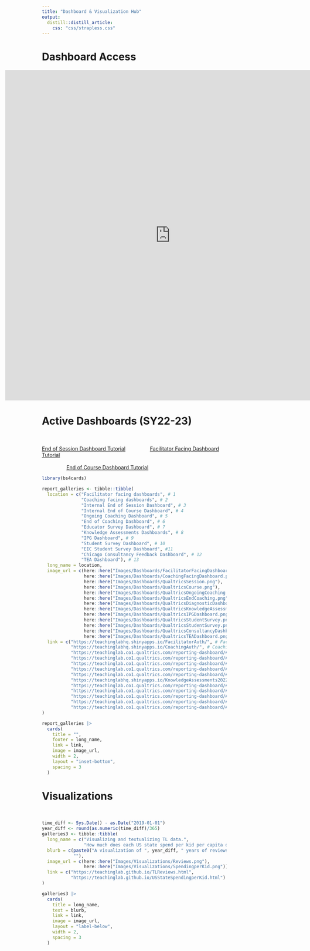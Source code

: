 ```yaml
---
title: "Dashboard & Visualization Hub"
output: 
  distill::distill_article:
    css: "css/strapless.css"
---
```


<!-- <base target="_blank"/> -->

# Dashboard Access

<center>
<p align = "center" class = "l-screen">

<iframe class="l-screen-inset shaded" frameBorder = "0" style = "height: 900px; width: 900px; margin:auto; display:block; margin-left:-100px;"  src="https://docs.google.com/document/d/e/2PACX-1vSjVRONZssfrEojC0cbGwLbJ8mNvKm4-Q1slQeCB1GoO665U_b5bRr7-7yx7KPvqHU8vUbPTnGQoogd/pub?embedded=true"></iframe>

</p>
</center>


# Active Dashboards (SY22-23)

<br>

<a href="https://youtu.be/mRBWfdjEv-4">End of Session Dashboard Tutorial</a>  &nbsp;&nbsp;&nbsp;&nbsp;&nbsp;&nbsp;&nbsp;&nbsp;&nbsp;&nbsp;&nbsp;&nbsp;&nbsp;&nbsp;&nbsp;&nbsp;<a href="https://youtu.be/dxE-PciN-ZY">Facilitator Facing Dashboard Tutorial</a>
<br>
<br>
&nbsp;&nbsp;&nbsp;&nbsp;&nbsp;&nbsp;&nbsp;&nbsp;&nbsp;&nbsp;&nbsp;&nbsp;&nbsp;&nbsp;&nbsp;&nbsp; <a href="https://youtu.be/KZsLENMy8cg">End of Course Dashboard Tutorial</a>

```r
library(bs4cards)

report_galleries <- tibble::tibble(
  location = c("Facilitator facing dashboards", # 1
               "Coaching facing dashboards", # 2
               "Internal End of Session Dashboard", # 3
               "Internal End of Course Dashboard", # 4
               "Ongoing Coaching Dashboard", # 5
               "End of Coaching Dashboard", # 6
               "Educator Survey Dashboard", # 7
               "Knowledge Assessments Dashboards", # 8
               "IPG Dashboard", # 9
               "Student Survey Dashboard", # 10
               "EIC Student Survey Dashboard", #11
               "Chicago Consultancy Feedback Dashboard", # 12
               "TEA Dashboard"), # 13
  long_name = location,
  image_url = c(here::here("Images/Dashboards/FacilitatorFacingDashboard.png"),
                here::here("Images/Dashboards/CoachingFacingDashboard.png"),
                here::here("Images/Dashboards/QualtricsSession.png"),
                here::here("Images/Dashboards/QualtricsCourse.png"),
                here::here("Images/Dashboards/QualtricsOngoingCoaching.png"),
                here::here("Images/Dashboards/QualtricsEndCoaching.png"),
                here::here("Images/Dashboards/QualtricsDiagnosticDashboard.png"),
                here::here("Images/Dashboards/QualtricsKnowledgeAssessment.png"),
                here::here("Images/Dashboards/QualtricsIPGDashboard.png"),
                here::here("Images/Dashboards/QualtricsStudentSurvey.png"),
                here::here("Images/Dashboards/QualtricsStudentSurvey.png"),
                here::here("Images/Dashboards/QualtricsConsultancyDashboard.png"),
                here::here("Images/Dashboards/QualtricsTEADashboard.png")),
  link = c("https://teachinglabhq.shinyapps.io/FacilitatorAuth/", # Facilitator board 1
           "https://teachinglabhq.shinyapps.io/CoachingAuth/", # Coaching board 2
           "https://teachinglab.co1.qualtrics.com/reporting-dashboard/#/dashboard/62cf1818b2bfe20010b73370", # End of Session 3
           "https://teachinglab.co1.qualtrics.com/reporting-dashboard/#/dashboard/62f3cbf2bcc32c0010a7db88?pageId=Page_a4a3fb0e-2d6a-402c-9008-b299c554fd57", # End of Course 4
           "https://teachinglab.co1.qualtrics.com/reporting-dashboard/#/dashboard/6317cbd1f9feca001046524d?pageId=Page_f76e2092-a99b-480c-a9dd-2c4bb5becaee", # Ongoing Coaching 5
           "https://teachinglab.co1.qualtrics.com/reporting-dashboard/#/dashboard/6318d897a3a583000f1518ba?pageId=Page_0998ca6d-2c3c-463e-baed-f5dc6fd22289", # End of Coaching 6
           "https://teachinglab.co1.qualtrics.com/reporting-dashboard/#/dashboard/63053d35379f890010cc456e?pageId=Page_fcc6840b-679e-4652-b50c-6a95853b5887", # Educator Survey 7
           "https://teachinglabhq.shinyapps.io/KnowledgeAssessments2022-2023/", # Knowledge Assessments 8
           "https://teachinglab.co1.qualtrics.com/reporting-dashboard/#/dashboard/6349bfbbb614690016a0b7b1", # Classroom Observations 9
           "https://teachinglab.co1.qualtrics.com/reporting-dashboard/#/dashboard/6345c33160c27c00166cb726?pageId=Page_ee9d1195-c476-4414-b1ab-ee2da2fdb4ce", # Student Survey 10
           "https://teachinglab.co1.qualtrics.com/reporting-dashboard/#/dashboard/636172f94060140010530cc8?pageId=Page_35ff03a3-5111-48b5-abcd-ecfca4249e62", # EIC Student Survey 11
           "https://teachinglab.co1.qualtrics.com/reporting-dashboard/#/dashboard/630500d0663413001002f3e9", # Chicago Consultancy 12
           "https://teachinglab.co1.qualtrics.com/reporting-dashboard/#/dashboard/63bdf29afe66530014e58930?pageId=Page_03b58604-212c-4977-85d8-20a3a24eefac") # TEA Dashboard 13
)

report_galleries |>
  cards(
    title = "",
    footer = long_name,
    link = link,
    image = image_url,
    width = 2,
    layout = "inset-bottom",
    spacing = 3
  )
```

# Visualizations

<br>

```r
time_diff <- Sys.Date() - as.Date("2019-01-01")
year_diff <- round(as.numeric(time_diff)/365)
galleries3 <- tibble::tibble(
  long_name = c("Visualizing and textualizing TL data.",
                "How much does each US state spend per kid per capita over time?"),
  blurb = c(paste0("A visualization of ", year_diff, " years of reviews of Teaching Lab courses by type of content."),
            ""),
  image_url = c(here::here("Images/Visualizations/Reviews.png"),
                here::here("Images/Visualizations/SpendingperKid.png")),
  link = c("https://teachinglab.github.io/TLReviews.html",
           "https://teachinglab.github.io/USStateSpendingperKid.html")
)

galleries3 |>
  cards(
    title = long_name,
    text = blurb,
    link = link,
    image = image_url,
    layout = "label-below", 
    width = 2,
    spacing = 3
  )
```

<!-- # Inactive Dashboards (SY21-22) -->

<!-- <br> -->

<!-- All dashboards require an @teachinglab.org email login to verify that access to the correct content is granted. -->

<!-- <br> -->

<!-- ```{r inactive-dashboards-21-22, echo = F, layout = "l-page"} -->
<!-- # bs4cards::use_strapless(here::here("css")) -->
<!-- galleries <- tibble::tibble( -->
<!--   location = c("Facilitator End of Session Survey Dashboard", -->
<!--                 "End of Session Surveys 2021-2022", -->
<!--                 "End of Course Surveys 2021-2022",  -->
<!--                 "Survey Responses per Partner", -->
<!--                 "Coaching Participant Feedback 2022"), -->
<!--   long_name = location, -->
<!--   image_url = c(here::here("Images/Dashboards/FacilitatorPersonalDashboard.png"), -->
<!--                 here::here("Images/Dashboards/SessionDashboard.png"), -->
<!--                 here::here("Images/Dashboards/CourseDashboard.png"), -->
<!--                 here::here("Images/Dashboards/DiagnosticResponses.png"), -->
<!--                 here::here("Images/Dashboards/DiagnosticResponses.png")), -->
<!--   link = c("https://teachinglabhq.shinyapps.io/PersonalFacilitator/", -->
<!--            "https://teachinglabhq.shinyapps.io/SessionSurvey/", -->
<!--            "https://teachinglabhq.shinyapps.io/CourseSurvey/", -->
<!--            "https://teachinglabhq.shinyapps.io/DiagnosticComplete/", -->
<!--            "https://teachinglabhq.shinyapps.io/CoachingParticipantFeedback/") -->
<!-- ) -->

<!-- galleries |> -->
<!--   cards( -->
<!--     title = "Inactive Dashboards SY21-22", -->
<!--     link = link, -->
<!--     footer = long_name, -->
<!--     image = image_url, -->
<!--     layout = "label-below",  -->
<!--     width = 2,  -->
<!--     spacing = 3 -->
<!--   ) -->
<!-- ``` -->

<!-- <br> -->


<!-- # Inactive Dashboards (Pre SY20-21) -->

<!-- <br> -->

<!-- ```{r inactive-dashboards-20-21, echo = F} -->
<!-- galleries2 <- tibble::tibble( -->
<!--   location = c("End of Session Surveys before SY21-22"), -->
<!--   long_name = location, -->
<!--   image_url = c(here::here("Images/Dashboards/CourseDashboard.png")), -->
<!--   link = c("https://teachinglabhq.shinyapps.io/ParticipantFeedback/") -->
<!-- ) -->

<!-- galleries2 |> -->
<!--   cards( -->
<!--     title = "Inactive Dashboards SY20-21", -->
<!--     link = link, -->
<!--     footer = long_name, -->
<!--     image = image_url, -->
<!--     layout = "label-below",  -->
<!--     width = 2,  -->
<!--     spacing = 3 -->
<!--   ) -->
<!-- ``` -->

<!-- <br> -->
